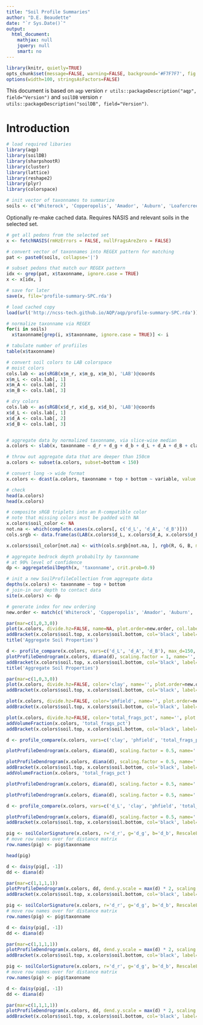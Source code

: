 ```yaml
---
title: "Soil Profile Summaries"
author: "D.E. Beaudette"
date: "`r Sys.Date()`"
output:
  html_document:
    mathjax: null
    jquery: null
    smart: no
---
```


```r
library(knitr, quietly=TRUE)
opts_chunk$set(message=FALSE, warning=FALSE, background='#F7F7F7', fig.align='center', fig.retina=2, dev='png', tidy=FALSE, verbose=FALSE)
options(width=100, stringsAsFactors=FALSE)
```



This document is based on `aqp` version `r utils::packageDescription("aqp", field="Version")` and `soilDB` version `r utils::packageDescription("soilDB", field="Version")`.


# Introduction


```r
# load required libaries
library(aqp)
library(soilDB)
library(sharpshootR)
library(cluster)
library(lattice)
library(reshape2)
library(plyr)
library(colorspace)

# init vector of taxonnames to summarize
soils <- c('Whiterock', 'Copperopolis', 'Amador', 'Auburn', 'Loafercreek', 'Argonaut', 'Crimeahouse', 'Hennekenot')
```


Optionally re-make cached data. Requires NASIS and relevant soils in the selected set.
```r
# get all pedons from the selected set
x <- fetchNASIS(rmHzErrors = FALSE, nullFragsAreZero = FALSE)

# convert vector of taxonnames into REGEX pattern for matching
pat <- paste0(soils, collapse='|')

# subset pedons that match our REGEX pattern
idx <- grep(pat, x$taxonname, ignore.case = TRUE)
x <- x[idx, ]

# save for later
save(x, file='profile-summary-SPC.rda')
```


```r
# load cached copy
load(url('http://ncss-tech.github.io/AQP/aqp/profile-summary-SPC.rda'))

# normalize taxonname via REGEX
for(i in soils)
  x$taxonname[grep(i, x$taxonname, ignore.case = TRUE)] <- i

# tabulate number of profiiles
table(x$taxonname)

# convert soil colors to LAB colorspace
# moist colors
cols.lab <- as(sRGB(x$m_r, x$m_g, x$m_b), 'LAB')@coords
x$m_L <- cols.lab[, 1]
x$m_A <- cols.lab[, 2]
x$m_B <- cols.lab[, 3]

# dry colors
cols.lab <- as(sRGB(x$d_r, x$d_g, x$d_b), 'LAB')@coords
x$d_L <- cols.lab[, 1]
x$d_A <- cols.lab[, 2]
x$d_B <- cols.lab[, 3]


# aggregate data by normalized taxonname, via slice-wise median
a.colors <- slab(x, taxonname ~ d_r + d_g + d_b + d_L + d_A + d_B + clay + phfield + total_frags_pct)

# throw out aggregate data that are deeper than 150cm
a.colors <- subset(a.colors, subset=bottom < 150)

# convert long -> wide format
x.colors <- dcast(a.colors, taxonname + top + bottom ~ variable, value.var = 'p.q50')

# check
head(a.colors)
head(x.colors)

# composite sRGB triplets into an R-compatible color
# note that missing colors must be padded with NA
x.colors$soil_color <- NA
not.na <- which(complete.cases(x.colors[, c('d_L', 'd_A', 'd_B')]))
cols.srgb <- data.frame(as(LAB(x.colors$d_L, x.colors$d_A, x.colors$d_B), 'sRGB')@coords)

x.colors$soil_color[not.na] <- with(cols.srgb[not.na, ], rgb(R, G, B, maxColorValue = 1))

# aggregate bedrock depth probabilty by taxonname
# at 90% level of confidence
dp <- aggregateSoilDepth(x, 'taxonname', crit.prob=0.9)

# init a new SoilProfileCollection from aggregate data
depths(x.colors) <- taxonname ~ top + bottom
# join-in our depth to contact data
site(x.colors) <- dp

# generate index for new ordering
new.order <- match(c('Whiterock', 'Copperopolis', 'Amador', 'Auburn', 'Loafercreek', 'Argonaut', 'Crimeahouse', 'Hennekenot'), profile_id(x.colors))
```

```r
par(mar=c(1,0,3,0))
plot(x.colors, divide.hz=FALSE, name=NA, plot.order=new.order, col.label='Soil Color', lwd=1.25, axis.line.offset=-6, cex.depth.axis=1, cex.id=1)
addBracket(x.colors$soil.top, x.colors$soil.bottom, col='black', label='P(soil >= 90%)', label.cex=0.85)
title('Aggregate Soil Properties')
```

```r
d <- profile_compare(x.colors, vars=c('d_L', 'd_A', 'd_B'), max_d=150, k=0)
plotProfileDendrogram(x.colors, diana(d), scaling.factor = 1, name='',  divide.hz=FALSE, y.offset=10)
addBracket(x.colors$soil.top, x.colors$soil.bottom, col='black', label='P(soil >= 90%)', label.cex=0.6)
title('Aggregate Soil Properties')
```



```r
par(mar=c(1,0,3,0))
plot(x.colors, divide.hz=FALSE, color='clay', name='', plot.order=new.order, col.label='Clay Content (%)', lwd=1.25, axis.line.offset=-6, cex.depth.axis=1, cex.id=1)
addBracket(x.colors$soil.top, x.colors$soil.bottom, col='black', label='P(soil >= 90%)', label.cex=0.85)

plot(x.colors, divide.hz=FALSE, color='phfield', name='', plot.order=new.order, col.label='pH', lwd=1.25, axis.line.offset=-6, cex.depth.axis=1, cex.id=1)
addBracket(x.colors$soil.top, x.colors$soil.bottom, col='black', label='P(soil >= 90%)', label.cex=0.85)

plot(x.colors, divide.hz=FALSE, color='total_frags_pct', name='', plot.order=new.order, col.label='Total Rock Fragment Volume (%)', lwd=1.25, axis.line.offset=-6, cex.depth.axis=1, cex.id=1)
addVolumeFraction(x.colors, 'total_frags_pct')
addBracket(x.colors$soil.top, x.colors$soil.bottom, col='black', label='P(soil >= 90%)', label.cex=0.85)
```


```r
d <- profile_compare(x.colors, vars=c('clay', 'phfield', 'total_frags_pct'), max_d=150, k=0)

plotProfileDendrogram(x.colors, diana(d), scaling.factor = 0.5, name='',  divide.hz=FALSE, y.offset=10)

plotProfileDendrogram(x.colors, diana(d), scaling.factor = 0.5, name='',  divide.hz=FALSE, y.offset=10, color='clay')
addBracket(x.colors$soil.top, x.colors$soil.bottom, col='black', label='P(soil >= 90%)', label.cex=0.6)
addVolumeFraction(x.colors, 'total_frags_pct')

plotProfileDendrogram(x.colors, diana(d), scaling.factor = 0.5, name='',  divide.hz=FALSE, y.offset=10, color='phfield')

plotProfileDendrogram(x.colors, diana(d), scaling.factor = 0.5, name='',  divide.hz=FALSE, y.offset=10, color='total_frags_pct')
```

```r
d <- profile_compare(x.colors, vars=c('d_L', 'clay', 'phfield', 'total_frags_pct'), max_d=150, k=0)

plotProfileDendrogram(x.colors, diana(d), scaling.factor = 0.5, name='',  divide.hz=FALSE, y.offset=10)
addBracket(x.colors$soil.top, x.colors$soil.bottom, col='black', label='P(soil >= 90%)', label.cex=0.6, offset = -0.25)
```



```r
pig <- soilColorSignature(x.colors, r='d_r', g='d_g', b='d_b', RescaleLightnessBy = 1, method = 'colorBucket')
# move row names over for distance matrix
row.names(pig) <- pig$taxonname

head(pig)

d <- daisy(pig[, -1])
dd <- diana(d)

par(mar=c(1,1,1,1))
plotProfileDendrogram(x.colors, dd, dend.y.scale = max(d) * 2, scaling.factor = 0.002, y.offset = 0.04, width=0.15, name='',  divide.hz=FALSE)
addBracket(x.colors$soil.top, x.colors$soil.bottom, col='black', label='P(soil >= 90%)', label.cex=0.6, offset = -0.25)
```

```r
pig <- soilColorSignature(x.colors, r='d_r', g='d_g', b='d_b', RescaleLightnessBy = 1, method = 'depthSlices')
# move row names over for distance matrix
row.names(pig) <- pig$taxonname

d <- daisy(pig[, -1])
dd <- diana(d)

par(mar=c(1,1,1,1))
plotProfileDendrogram(x.colors, dd, dend.y.scale = max(d) * 2, scaling.factor = 0.5, y.offset = 7, width=0.15, name='',  divide.hz=FALSE)
addBracket(x.colors$soil.top, x.colors$soil.bottom, col='black', label='P(soil >= 90%)', label.cex=0.6, offset = -0.25)
```

```r
pig <- soilColorSignature(x.colors, r='d_r', g='d_g', b='d_b', RescaleLightnessBy = 1, method = 'pam')
# move row names over for distance matrix
row.names(pig) <- pig$taxonname

d <- daisy(pig[, -1])
dd <- diana(d)

par(mar=c(1,1,1,1))
plotProfileDendrogram(x.colors, dd, dend.y.scale = max(d) * 2, scaling.factor = 0.5, y.offset = 7, width=0.15, name='',  divide.hz=FALSE)
addBracket(x.colors$soil.top, x.colors$soil.bottom, col='black', label='P(soil >= 90%)', label.cex=0.6, offset = -0.25)
```


